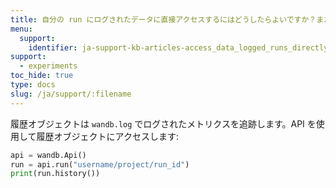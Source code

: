 ```yaml
---
title: 自分の run にログされたデータに直接アクセスするにはどうしたらよいですか？また、プログラム経由でのアクセス方法は？
menu:
  support:
    identifier: ja-support-kb-articles-access_data_logged_runs_directly_programmatically
support:
  - experiments
toc_hide: true
type: docs
slug: /ja/support/:filename
---
```

履歴オブジェクトは `wandb.log` でログされたメトリクスを追跡します。API を使用して履歴オブジェクトにアクセスします:

```python
api = wandb.Api()
run = api.run("username/project/run_id")
print(run.history())
```